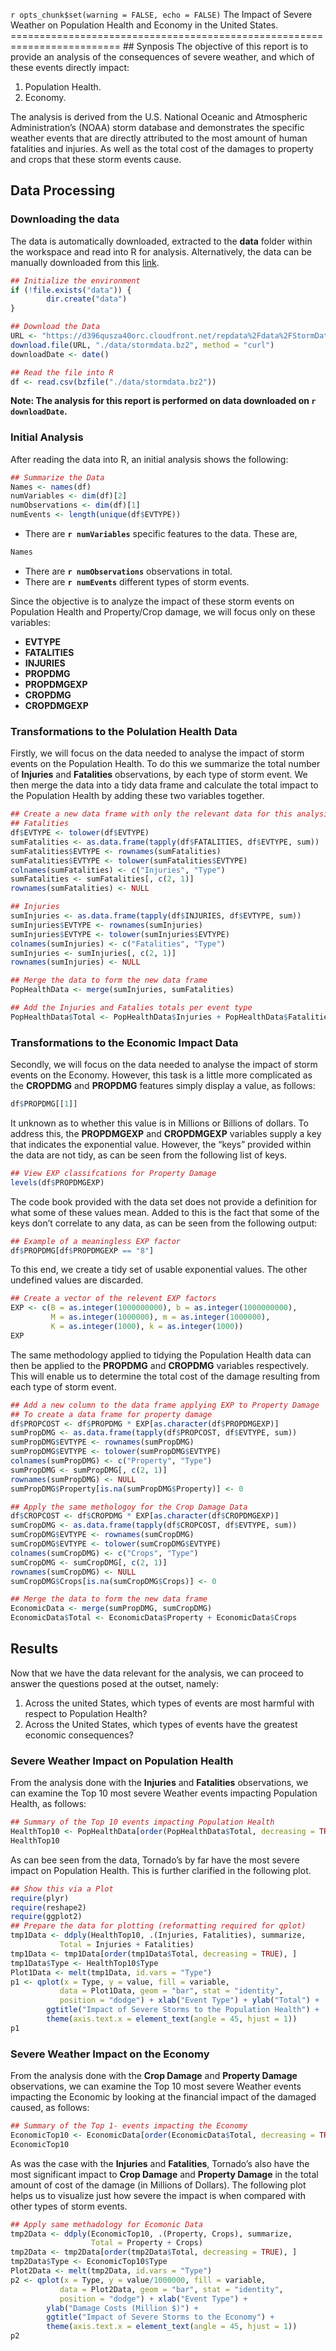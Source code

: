 `r opts_chunk$set(warning = FALSE, echo = FALSE)`
The Impact of Severe Weather on Population Health and Economy in the United States.
=========================================================================
## Synposis
The objective of this report is to provide an analysis of the consequences of severe weather, and which of these events directly impact:

1. Population Health.
2. Economy.

The analysis is derived from the U.S. National Oceanic and Atmospheric Administration's (NOAA) storm database and demonstrates the specific weather events that are directly attributed to the  most amount of human fatalities and injuries. As well as the total cost of the damages to property and crops that these storm events cause.

## Data Processing

### Downloading the data
The data is automatically downloaded, extracted to the __data__ folder within the workspace and read into R for analysis. Alternatively, the data can be manually downloaded from this [link](https://d396qusza40orc.cloudfront.net/repdata%2Fdata%2FStormData.csv.bz2).

```r
## Initialize the environment
if (!file.exists("data")) {
        dir.create("data")
}

## Download the Data
URL <- "https://d396qusza40orc.cloudfront.net/repdata%2Fdata%2FStormData.csv.bz2"
download.file(URL, "./data/stormdata.bz2", method = "curl")
downloadDate <- date()

## Read the file into R
df <- read.csv(bzfile("./data/stormdata.bz2"))
```

__Note: The analysis for this report is performed on data downloaded on `r downloadDate`.__

### Initial Analysis
After reading the data into R, an initial analysis shows the following:

```r
## Summarize the Data
Names <- names(df)
numVariables <- dim(df)[2]
numObservations <- dim(df)[1]
numEvents <- length(unique(df$EVTYPE))
```

* There are __`r numVariables`__ specific features to the data. These are, 

```r
Names
```

* There are __`r numObservations`__ observations in total.
* There are __`r numEvents`__ different types of storm events.

Since the objective is to analyze the impact of these storm events on  Population Health and Property/Crop damage, we will focus only on these variables:

* __EVTYPE__
* __FATALITIES__
* __INJURIES__
* __PROPDMG__
* __PROPDMGEXP__
* __CROPDMG__
* __CROPDMGEXP__

### Transformations to the Polulation Health Data
Firstly, we will focus on the data needed to analyse the impact of storm events on the Population Health. To do this we summarize the total number of __Injuries__ and __Fatalities__ observations, by each type of storm event. We then merge the data into a tidy data frame and calculate the total impact to the Population Health by adding these two variables together.

```r
## Create a new data frame with only the relevant data for this analysis
## Fatalities
df$EVTYPE <- tolower(df$EVTYPE)
sumFatalities <- as.data.frame(tapply(df$FATALITIES, df$EVTYPE, sum))
sumFatalities$EVTYPE <- rownames(sumFatalities)
sumFatalities$EVTYPE <- tolower(sumFatalities$EVTYPE)
colnames(sumFatalities) <- c("Injuries", "Type")
sumFatalities <- sumFatalities[, c(2, 1)]
rownames(sumFatalities) <- NULL

## Injuries
sumInjuries <- as.data.frame(tapply(df$INJURIES, df$EVTYPE, sum))
sumInjuries$EVTYPE <- rownames(sumInjuries)
sumInjuries$EVTYPE <- tolower(sumInjuries$EVTYPE)
colnames(sumInjuries) <- c("Fatalities", "Type")
sumInjuries <- sumInjuries[, c(2, 1)]
rownames(sumInjuries) <- NULL

## Merge the data to form the new data frame
PopHealthData <- merge(sumInjuries, sumFatalities)

## Add the Injuries and Fatalies totals per event type
PopHealthData$Total <- PopHealthData$Injuries + PopHealthData$Fatalities

```

### Transformations to the Economic Impact Data
Secondly, we will focus on the data needed to analyse the impact of storm events on the Economy. However, this task is a little more complicated as the __CROPDMG__ and __PROPDMG__ features simply display a value, as follows:

```r
df$PROPDMG[[1]]

```

It unknown as to whether this value is in Millions or Billions of dollars. To address this, the __PROPDMGEXP__ and __CROPDMGEXP__ variables supply a key that indicates the exponential value. However, the "keys" provided within the data are not tidy, as can be seen from the following list of keys.

```r
## View EXP classifcations for Property Damage
levels(df$PROPDMGEXP)

```
The code book provided with the data set does not provide a definition for what some of these values mean. Added to this is the fact that some of the keys don't correlate to any data, as can be seen from the following output:

```r
## Example of a meaningless EXP factor
df$PROPDMG[df$PROPDMGEXP == "8"]

```
To this end, we create a tidy set of usable exponential values. The other undefined values are discarded.

```r
## Create a vector of the relevent EXP factors
EXP <- c(B = as.integer(1000000000), b = as.integer(1000000000),
         M = as.integer(1000000), m = as.integer(1000000),
         K = as.integer(1000), k = as.integer(1000))
EXP

```
The same methodology applied to tidying the Population Health data can then be applied to the __PROPDMG__ and __CROPDMG__ variables respectively. This will enable us to determine the total cost of the damage resulting from each type of storm event.


```r
## Add a new column to the data frame applying EXP to Property Damage
## To create a data frame for property damage
df$PROPCOST <- df$PROPDMG * EXP[as.character(df$PROPDMGEXP)]
sumPropDMG <- as.data.frame(tapply(df$PROPCOST, df$EVTYPE, sum))
sumPropDMG$EVTYPE <- rownames(sumPropDMG)
sumPropDMG$EVTYPE <- tolower(sumPropDMG$EVTYPE)
colnames(sumPropDMG) <- c("Property", "Type")
sumPropDMG <- sumPropDMG[, c(2, 1)]
rownames(sumPropDMG) <- NULL
sumPropDMG$Property[is.na(sumPropDMG$Property)] <- 0

## Apply the same methologoy for the Crop Damage Data
df$CROPCOST <- df$CROPDMG * EXP[as.character(df$CROPDMGEXP)]
sumCropDMG <- as.data.frame(tapply(df$CROPCOST, df$EVTYPE, sum))
sumCropDMG$EVTYPE <- rownames(sumCropDMG)
sumCropDMG$EVTYPE <- tolower(sumCropDMG$EVTYPE)
colnames(sumCropDMG) <- c("Crops", "Type")
sumCropDMG <- sumCropDMG[, c(2, 1)]
rownames(sumCropDMG) <- NULL
sumCropDMG$Crops[is.na(sumCropDMG$Crops)] <- 0

## Merge the data to form the new data frame
EconomicData <- merge(sumPropDMG, sumCropDMG)
EconomicData$Total <- EconomicData$Property + EconomicData$Crops

```

## Results
Now that we have the data relevant for the analysis, we can proceed to answer the questions posed at the outset, namely:

1. Across the united States, which types of events are most harmful with respect to Population Health?
2. Across the United States, which types of events have the greatest economic consequences?

### Severe Weather Impact on Population Health
From the analysis done with the __Injuries__ and __Fatalities__ observations, we can examine the Top 10 most severe Weather events impacting Population Health, as follows:


```r
## Summary of the Top 10 events impacting Population Health
HealthTop10 <- PopHealthData[order(PopHealthData$Total, decreasing = TRUE)[1:10], ]
HealthTop10

```
As can bee seen from the data, Tornado's by far have the most severe impact on Population Health. This is further clarified in the following plot.

```r
## Show this via a Plot
require(plyr)
require(reshape2)
require(ggplot2)
## Prepare the data for plotting (reformatting required for qplot)
tmp1Data <- ddply(HealthTop10, .(Injuries, Fatalities), summarize,
           Total = Injuries + Fatalities)
tmp1Data <- tmp1Data[order(tmp1Data$Total, decreasing = TRUE), ]
tmp1Data$Type <- HealthTop10$Type
Plot1Data <- melt(tmp1Data, id.vars = "Type")
p1 <- qplot(x = Type, y = value, fill = variable,
           data = Plot1Data, geom = "bar", stat = "identity",
           position = "dodge") + xlab("Event Type") + ylab("Total") + 
        ggtitle("Impact of Severe Storms to the Population Health") +
        theme(axis.text.x = element_text(angle = 45, hjust = 1))
p1
```

### Severe Weather Impact on the Economy
From the analysis done with the __Crop Damage__ and __Property Damage__ observations, we can examine the Top 10 most severe Weather events impacting the Economic by looking at the financial impact of the damaged caused, as follows:

```r
## Summary of the Top 1- events impacting the Economy
EconomicTop10 <- EconomicData[order(EconomicData$Total, decreasing = TRUE)[1:10], ]
EconomicTop10
```

As was the case with the __Injuries__ and __Fatalities__, Tornado's also have the most significant impact to __Crop Damage__ and __Property Damage__ in the total amount of cost of the damage (in Millions of Dollars). The following plot helps us to visualize just how severe the impact is when compared with other types of storm events.

```r
## Apply same methadology for Ecomonic Data
tmp2Data <- ddply(EconomicTop10, .(Property, Crops), summarize,
                  Total = Property + Crops)
tmp2Data <- tmp2Data[order(tmp2Data$Total, decreasing = TRUE), ]
tmp2Data$Type <- EconomicTop10$Type
Plot2Data <- melt(tmp2Data, id.vars = "Type")
p2 <- qplot(x = Type, y = value/1000000, fill = variable,
           data = Plot2Data, geom = "bar", stat = "identity",
           position = "dodge") + xlab("Event Type") + 
        ylab("Damage Costs (Million $)") + 
        ggtitle("Impact of Severe Storms to the Economy") + 
        theme(axis.text.x = element_text(angle = 45, hjust = 1))
p2
```
